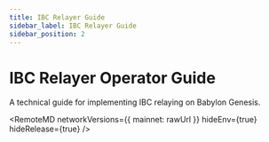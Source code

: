 ```yaml
---
title: IBC Relayer Guide
sidebar_label: IBC Relayer Guide
sidebar_position: 2
---
```



# IBC Relayer Operator Guide

A technical guide for implementing IBC relaying on Babylon Genesis. 

<RemoteMD
  networkVersions={{
    mainnet: rawUrl
  }}
  hideEnv={true}
  hideRelease={true}
/>